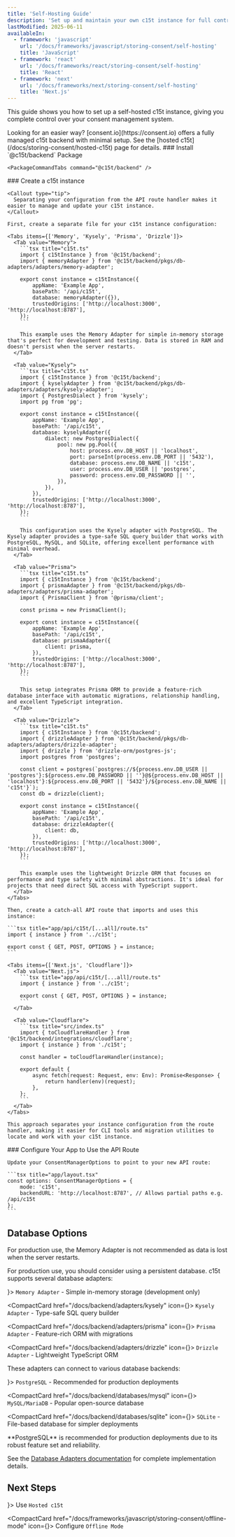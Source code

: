 ```yaml
---
title: 'Self-Hosting Guide'
description: 'Set up and maintain your own c15t instance for full control over your consent management backend'
lastModified: 2025-06-11 
availableIn:
  - framework: 'javascript'
    url: '/docs/frameworks/javascript/storing-consent/self-hosting'
    title: 'JavaScript'
  - framework: 'react'
    url: '/docs/frameworks/react/storing-consent/self-hosting'
    title: 'React'
  - framework: 'next'
    url: '/docs/frameworks/next/storing-consent/self-hosting'
    title: 'Next.js'
---
```



This guide shows you how to set up a self-hosted c15t instance, giving you complete control over your consent management system.

<Callout type="info">
  Looking for an easier way? [consent.io](https://consent.io) offers a fully managed c15t backend with minimal setup. See the [hosted c15t](/docs/storing-consent/hosted-c15t) page for details.
</Callout>

<Steps>
  <Step>
    ### Install `@c15t/backend` Package

    <PackageCommandTabs command="@c15t/backend" />
  </Step>

  <Step>
    ### Create a c15t instance

    <Callout type="tip">
      Separating your configuration from the API route handler makes it easier to manage and update your c15t instance.
    </Callout>

    First, create a separate file for your c15t instance configuration:

    <Tabs items={['Memory', 'Kysely', 'Prisma', 'Drizzle']}>
      <Tab value="Memory">
        ```tsx title="c15t.ts"
        import { c15tInstance } from '@c15t/backend';
        import { memoryAdapter } from '@c15t/backend/pkgs/db-adapters/adapters/memory-adapter';

        export const instance = c15tInstance({
        	appName: 'Example App',
        	basePath: '/api/c15t',
        	database: memoryAdapter({}),
        	trustedOrigins: ['http://localhost:3000', 'http://localhost:8787'],
        });
        ```

        This example uses the Memory Adapter for simple in-memory storage that's perfect for development and testing. Data is stored in RAM and doesn't persist when the server restarts.
      </Tab>

      <Tab value="Kysely">
        ```tsx title="c15t.ts"
        import { c15tInstance } from '@c15t/backend';
        import { kyselyAdapter } from '@c15t/backend/pkgs/db-adapters/adapters/kysely-adapter';
        import { PostgresDialect } from 'kysely';
        import pg from 'pg';

        export const instance = c15tInstance({
        	appName: 'Example App',
        	basePath: '/api/c15t',
        	database: kyselyAdapter({
        		dialect: new PostgresDialect({
        			pool: new pg.Pool({
        				host: process.env.DB_HOST || 'localhost',
        				port: parseInt(process.env.DB_PORT || '5432'),
        				database: process.env.DB_NAME || 'c15t',
        				user: process.env.DB_USER || 'postgres',
        				password: process.env.DB_PASSWORD || '',
        			}),
        		}),
        	}),
        	trustedOrigins: ['http://localhost:3000', 'http://localhost:8787'],
        });
        ```

        This configuration uses the Kysely adapter with PostgreSQL. The Kysely adapter provides a type-safe SQL query builder that works with PostgreSQL, MySQL, and SQLite, offering excellent performance with minimal overhead.
      </Tab>

      <Tab value="Prisma">
        ```tsx title="c15t.ts"
        import { c15tInstance } from '@c15t/backend';
        import { prismaAdapter } from '@c15t/backend/pkgs/db-adapters/adapters/prisma-adapter';
        import { PrismaClient } from '@prisma/client';

        const prisma = new PrismaClient();

        export const instance = c15tInstance({
        	appName: 'Example App',
        	basePath: '/api/c15t',
        	database: prismaAdapter({
        		client: prisma,
        	}),
        	trustedOrigins: ['http://localhost:3000', 'http://localhost:8787'],
        });
        ```

        This setup integrates Prisma ORM to provide a feature-rich database interface with automatic migrations, relationship handling, and excellent TypeScript integration.
      </Tab>

      <Tab value="Drizzle">
        ```tsx title="c15t.ts"
        import { c15tInstance } from '@c15t/backend';
        import { drizzleAdapter } from '@c15t/backend/pkgs/db-adapters/adapters/drizzle-adapter';
        import { drizzle } from 'drizzle-orm/postgres-js';
        import postgres from 'postgres';

        const client = postgres(`postgres://${process.env.DB_USER || 'postgres'}:${process.env.DB_PASSWORD || ''}@${process.env.DB_HOST || 'localhost'}:${process.env.DB_PORT || '5432'}/${process.env.DB_NAME || 'c15t'}`);
        const db = drizzle(client);

        export const instance = c15tInstance({
        	appName: 'Example App',
        	basePath: '/api/c15t',
        	database: drizzleAdapter({
        		client: db,
        	}),
        	trustedOrigins: ['http://localhost:3000', 'http://localhost:8787'],
        });
        ```

        This example uses the lightweight Drizzle ORM that focuses on performance and type safety with minimal abstractions. It's ideal for projects that need direct SQL access with TypeScript support.
      </Tab>
    </Tabs>

    Then, create a catch-all API route that imports and uses this instance:

    ```tsx title="app/api/c15t/[...all]/route.ts"
    import { instance } from '../c15t';

    export const { GET, POST, OPTIONS } = instance;
    ```

    <Tabs items={['Next.js', 'Cloudflare']}>
      <Tab value="Next.js">
        ```tsx title="app/api/c15t/[...all]/route.ts"
        import { instance } from '../c15t';

        export const { GET, POST, OPTIONS } = instance;
        ```
      </Tab>

      <Tab value="Cloudflare">
        ```tsx title="src/index.ts"
        import { toCloudflareHandler } from '@c15t/backend/integrations/cloudflare';
        import { instance } from './c15t';

        const handler = toCloudflareHandler(instance);

        export default {
        	async fetch(request: Request, env: Env): Promise<Response> {
        		return handler(env)(request);
        	},
        };
        ```
      </Tab>
    </Tabs>

    This approach separates your instance configuration from the route handler, making it easier for CLI tools and migration utilities to locate and work with your c15t instance.
  </Step>

  <Step>
    ### Configure Your App to Use the API Route

    Update your ConsentManagerOptions to point to your new API route:

    ```tsx title="app/layout.tsx"
    const options: ConsentManagerOptions = {
    	mode: 'c15t',
    	backendURL: 'http://localhost:8787', // Allows partial paths e.g. /api/c15t
    };
    ```
  </Step>
</Steps>

## Database Options

<Callout type="warning">
  For production use, the Memory Adapter is not recommended as data is lost when the server restarts.
</Callout>

For production use, you should consider using a persistent database. c15t supports several database adapters:

<div className="mt-6">
  <CompactCard href="/docs/backend/adapters/memory" icon={<RiDatabase2Line size={18} />}>
    <code>Memory Adapter</code> - Simple in-memory storage (development only)
  </CompactCard>

  <CompactCard href="/docs/backend/adapters/kysely" icon={<RiDatabase2Line size={18} />}>
    <code>Kysely Adapter</code> - Type-safe SQL query builder
  </CompactCard>

  <CompactCard href="/docs/backend/adapters/prisma" icon={<RiDatabase2Line size={18} />}>
    <code>Prisma Adapter</code> - Feature-rich ORM with migrations
  </CompactCard>

  <CompactCard href="/docs/backend/adapters/drizzle" icon={<RiDatabase2Line size={18} />}>
    <code>Drizzle Adapter</code> - Lightweight TypeScript ORM
  </CompactCard>
</div>

These adapters can connect to various database backends:

<div className="mt-6">
  <CompactCard href="/docs/backend/databases/postgres" icon={<RiCodeLine size={18} />}>
    <code>PostgreSQL</code> - Recommended for production deployments
  </CompactCard>

  <CompactCard href="/docs/backend/databases/mysql" icon={<RiCodeLine size={18} />}>
    <code>MySQL/MariaDB</code> - Popular open-source database
  </CompactCard>

  <CompactCard href="/docs/backend/databases/sqlite" icon={<RiCodeLine size={18} />}>
    <code>SQLite</code> - File-based database for simpler deployments
  </CompactCard>
</div>

<Callout type="tip">
  **PostgreSQL** is recommended for production deployments due to its robust feature set and reliability.
</Callout>

See the [Database Adapters documentation](/docs/backend/database-adapters) for complete implementation details.

## Next Steps

<div className="mt-6">
  <CompactCard href="/docs/frameworks/javascript/storing-consent/hosted-c15t" icon={<RiGlobalLine size={18} />}>
    Use <code>Hosted c15t</code>
  </CompactCard>

  <CompactCard href="/docs/frameworks/javascript/storing-consent/offline-mode" icon={<RiTimerLine size={18} />}>
    Configure <code>Offline Mode</code>
  </CompactCard>
</div>
